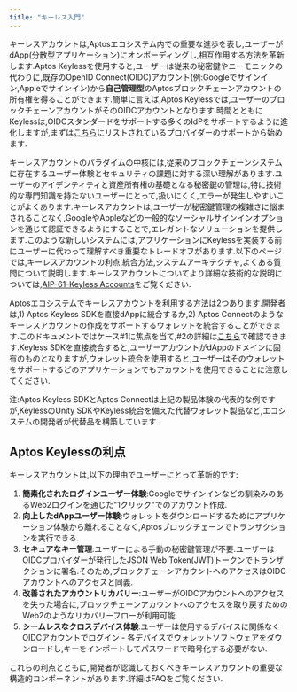 ```yaml
---
title: "キーレス入門"
---
```


キーレスアカウントは,Aptosエコシステム内での重要な進歩を表し,ユーザーがdApp(分散型アプリケーション)にオンボーディングし,相互作用する方法を革新します.Aptos Keylessを使用すると,ユーザーは従来の秘密鍵やニーモニックの代わりに,既存のOpenID Connect(OIDC)アカウント(例:Googleでサインイン,Appleでサインイン)から**自己管理型**のAptosブロックチェーンアカウントの所有権を得ることができます.簡単に言えば,Aptos Keylessでは,ユーザーのブロックチェーンアカウントがそのOIDCアカウントとなります.時間とともにKeylessは,OIDCスタンダードをサポートする多くのIdPをサポートするように進化しますが,まずは[こちら](/ja/build/guides/aptos-keyless/oidc-support)にリストされているプロバイダーのサポートから始めます.

キーレスアカウントのパラダイムの中核には,従来のブロックチェーンシステムに存在するユーザー体験とセキュリティの課題に対する深い理解があります.ユーザーのアイデンティティと資産所有権の基礎となる秘密鍵の管理は,特に技術的な専門知識を持たないユーザーにとって,扱いにくく,エラーが発生しやすいことがよくあります.キーレスアカウントは,ユーザーが秘密鍵管理の複雑さに悩まされることなく,GoogleやAppleなどの一般的なソーシャルサインインオプションを通じて認証できるようにすることで,エレガントなソリューションを提供します.このような新しいシステムには,アプリケーションにKeylessを実装する前にユーザーに代わって理解すべき重要なトレードオフがあります.以下のページでは,キーレスアカウントの利点,統合方法,システムアーキテクチャ,よくある質問について説明します.キーレスアカウントについてより詳細な技術的な説明については,[AIP-61-Keyless Accounts](https://github.com/aptos-foundation/AIPs/blob/main/aips/aip-61.md)をご覧ください.

Aptosエコシステムでキーレスアカウントを利用する方法は2つあります.開発者は,1) Aptos Keyless SDKを直接dAppに統合するか,2) Aptos Connectのようなキーレスアカウントの作成をサポートするウォレットを統合することができます.このドキュメントではケース#1に焦点を当て,#2の詳細は[こちら](https://aptosconnect.app/docs/)で確認できます.Keyless SDKを直接統合すると,ユーザーアカウントがdAppのドメインに固有のものとなりますが,ウォレット統合を使用すると,ユーザーはそのウォレットをサポートするどのアプリケーションでもアカウントを使用できることに注意してください.

注:Aptos Keyless SDKとAptos Connectは上記の製品体験の代表的な例ですが,KeylessのUnity SDKやKeyless統合を備えた代替ウォレット製品など,エコシステムの開発者が代替品を構築しています.

## Aptos Keylessの利点

キーレスアカウントは,以下の理由でユーザーにとって革新的です:

1. **簡素化されたログインユーザー体験**:Googleでサインインなどの馴染みのあるWeb2ログインを通じた&quot;1クリック&quot;でのアカウント作成.
2. **向上したdAppユーザー体験**:ウォレットをダウンロードするためにアプリケーション体験から離れることなく,Aptosブロックチェーンでトランザクションを実行できる.
3. **セキュアなキー管理**:ユーザーによる手動の秘密鍵管理が不要.ユーザーはOIDCプロバイダーが発行したJSON Web Token(JWT)トークンでトランザクションに署名.そのため,ブロックチェーンアカウントへのアクセスはOIDCアカウントへのアクセスと同義.
4. **改善されたアカウントリカバリー**:ユーザーがOIDCアカウントへのアクセスを失った場合に,ブロックチェーンアカウントへのアクセスを取り戻すためのWeb2のようなリカバリーフローが利用可能.
5. **シームレスなクロスデバイス体験**:ユーザーは使用するデバイスに関係なくOIDCアカウントでログイン - 各デバイスでウォレットソフトウェアをダウンロードし,キーをインポートしてパスワードで暗号化する必要がない.

これらの利点とともに,開発者が認識しておくべきキーレスアカウントの重要な構造的コンポーネントがあります.詳細はFAQをご覧ください.
